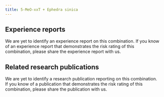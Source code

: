 ---
title: 5-MeO-xxT + Ephedra sinica
---

## Experience reports

We are yet to identify an experience report on this combination. If you know of an experience report that demonstrates the risk rating of this combination, please share the experience report with us.

## Related research publications

We are yet to identify a research publication reporting on this combination. If you know of a publication that demonstrates the risk rating of this combination, please share the publication with us.

